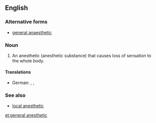 ==English==

===Alternative forms===
* [[general anaesthetic]]

===Noun===
{{wikipedia}}
{{en-noun|head=[[general]] [[anesthetic]]}}

# {{context|medicine|lang=en}} An anesthetic (anesthetic substance) that causes loss of sensation to the whole body.

====Translations====
{{trans-top|a local anesthetic}}
* German: {{t+|de|Narkosemittel|n}}, {{t+|de|Narkotikum|n}} {{qualifier|technical}}, {{t|de|Allgemeinanästhetikum|n}} {{qualifier|technical}}
{{trans-mid}}
{{trans-bottom}}

===See also===
* [[local anesthetic]]

[[et:general anesthetic]]